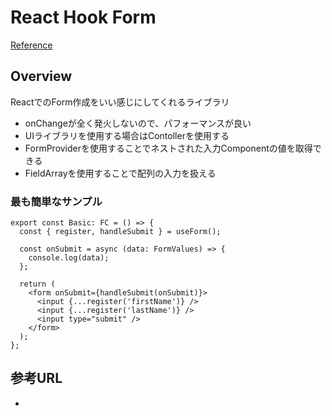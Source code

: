 # React Hook Form

[Reference](https://react-hook-form.com/)

## Overview

ReactでのForm作成をいい感じにしてくれるライブラリ

- onChangeが全く発火しないので、パフォーマンスが良い
- UIライブラリを使用する場合はContollerを使用する
- FormProviderを使用することでネストされた入力Componentの値を取得できる
- FieldArrayを使用することで配列の入力を扱える

### 最も簡単なサンプル

```tsx
export const Basic: FC = () => {
  const { register, handleSubmit } = useForm();

  const onSubmit = async (data: FormValues) => {
    console.log(data);
  };

  return (
    <form onSubmit={handleSubmit(onSubmit)}>
      <input {...register('firstName')} />
      <input {...register('lastName')} />
      <input type="submit" />
    </form>
  );
};
```

## 参考URL

-

